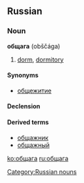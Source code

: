 ==Russian==

===Noun===
'''общага''' (obščága) {{f}}

# {{colloquial|lang=ru}} [[dorm]], [[dormitory]]

====Synonyms====
*[[общежитие]]

====Declension====
{{ru-noun|обща́га|обща́ги|обща́ге|обща́гу|обща́гой|об обща́ге|обща́ги|обща́г|обща́гам|обща́ги|обща́гами|об обща́гах}}

====Derived terms====
*[[общажник]] {{pos n}}
*[[общажный]] {{pos a}}

[[Category:Russian nouns]]

[[ko:общага]]
[[ru:общага]]